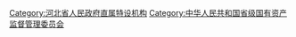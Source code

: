 [[Category:河北省人民政府直属特设机构|Category:河北省人民政府直属特设机构]]
[[Category:中华人民共和国省级国有资产监督管理委员会|Category:中华人民共和国省级国有资产监督管理委员会]]